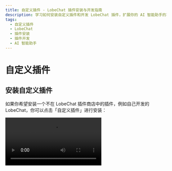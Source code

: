 ```yaml
---
title: 自定义插件 - LobeChat 插件安装与开发指南
description: 学习如何安装自定义插件和开发 LobeChat 插件，扩展你的 AI 智能助手的功能。
tags:
  - 自定义插件
  - LobeChat
  - 插件安装
  - 插件开发
  - AI 智能助手
---
```

# 自定义插件

## 安装自定义插件

如果你希望安装一个不在 LobeChat 插件商店中的插件，例如自己开发的 LobeChat，你可以点击「自定义插件」进行安装：

<Video src="https://github.com/lobehub/lobe-chat/assets/28616219/034a328c-8465-4499-8f93-fdcdb03343cd" />

此外，LobeChat 的插件机制兼容了 ChatGPT 的插件，因此你可以一键安装相应的 ChatGPT 插件。

如果你希望尝试自行安装自定义插件，你可以使用以下链接来尝试：

- `自定义 Lobe 插件` Mock Credit Card：[https://lobe-plugin-mock-credit-card.vercel.app/manifest.json](https://lobe-plugin-mock-credit-card.vercel.app/manifest.json)
- `ChatGPT 插件` Access Links：[https://www.accesslinks.ai/.well-known/ai-plugin.json](https://www.accesslinks.ai/.well-known/ai-plugin.json)

<Cards rows={2}>
  <Image alt="安装自定义插件 S1" height={472} src="https://github.com/lobehub/lobe-chat/assets/28616219/bb9cd00f-b20c-4d7b-9c60-b921d350e319" />

  <Image alt="安装自定义插件 S2" height={472} src="https://github.com/lobehub/lobe-chat/assets/28616219/bdeb678e-6502-4667-86b1-504221ee7ded" />
</Cards>

## 开发自定义插件

如果你希望自行开发一个 LobeChat 的插件，欢迎查阅 [插件开发指南](/zh/usage/plugins/development) 以扩展你的 AI 智能助手的可能性边界！

